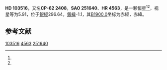 {{Starbox begin
| name = HD 103516
}}
{{Starbox observe
| epoch = [[J2000.0|J2000.0]]
| constell = {{星座名待查}}<ref name=SIMBAD>{{cite web
 | url=http://simbad.u-strasbg.fr/simbad/sim-id?Ident=HR+4563
 | title =Pulsating variable Star
 | publisher=Centre de Données astronomiques de Strasbourg
 | work=SIMBAD
 | accessdate=2012-07-13}}</ref><ref name=DATA>{{cite web
 | url=http://vizier.u-strasbg.fr/viz-bin/VizieR-5?-out.add=.&-source=5050&-corr=PK=HR&-out.max=9999&HR=4563
 | title=VizieR Detailed Page
 | accessdate=2012-07-13
 | archive-date=2016-03-04
 | archive-url=https://web.archive.org/web/20160304200208/http://vizier.u-strasbg.fr/viz-bin/VizieR-5?-out.add=.&-source=5050&-corr=PK=HR&-out.max=9999&HR=4563
 | dead-url=no
 }}</ref>
| 星官 = 
| ra = {{RA|11|54|59.8}}<ref name=SIMBAD /><ref name=DATA />
| dec = {{DEC|-63|16|44}}<ref name=SIMBAD /><ref name=DATA />
| appmag_v = 5.91<ref name=SIMBAD /><ref name=DATA />
}}
{{Starbox character
| class = A3Ib<ref name=SIMBAD /><ref name=DATA />
| b-v = 0.19<ref name=SIMBAD /><ref name=DATA />
| u-b = 0.01<ref name=SIMBAD /><ref name=DATA />
| r-i = <ref name=SIMBAD /><ref name=DATA />
| variable = 
}}
{{Starbox astrometry
| radial_v = 0.01
| prop_mo_ra = -28
| parallax = 
| p_error = 
}}
{{Starbox catalog
| names =CP-62 2408，[[SAO星表|SAO]] 251640，[[HD星表|HD]] 103516，[[HR星表|HR]] 4563}}
{{Starbox reference |Simbad=HR+4563}}
{{Starbox end}}

'''HD 103516'''，又名'''CP-62 2408'''，'''SAO 251640'''、'''HR 4563'''，是一颗恒星<ref name=SIMBAD /><ref name=DATA />，视星等为5.91，位于[[銀道座標系|銀經]]296.64，[[銀道座標系|銀緯]]-1.1，其[[B1900.0|B1900.0]]坐标为赤經{{RA|11|50|1.4}}，赤緯{{DEC|-62|-1.1|21}}。

== 参考文献 ==
{{reflist}}

{{star-stub}}

[[Category:HD和HDE天體|103516]]
[[Category:HR天體|4563]]
[[Category:SAO天體|251640]]